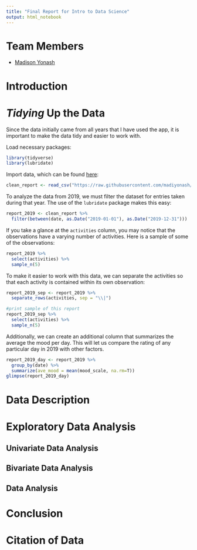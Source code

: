 ```yaml
---
title: "Final Report for Intro to Data Science"
output: html_notebook
---
```

# Team Members
* [Madison Yonash](mailto:myonash8902@floridapoly.edu)

# Introduction


# *Tidying* Up the Data

Since the data initially came from all years that I have used the app, it is important to make the data tidy and easier to work with.

Load necessary packages: 
```r
library(tidyverse)
library(lubridate)
```

Import data, which can be found [here](https://github.com/madiyonash/DS_Final_Project/blob/master/data/clean_report.csv):
```r
clean_report <- read_csv("https://raw.githubusercontent.com/madiyonash/DS_Final_Project/master/data/clean_report.csv?token=GHSAT0AAAAAABTIKYNMS4WBFEFLSOG2TB2SYTHDGIQ")
```

To analyze the data from 2019, we must filter the dataset for entries taken during that year. The use of the `lubridate` package makes this easy: 
```r
report_2019 <- clean_report %>% 
  filter(between(date, as.Date("2019-01-01"), as.Date("2019-12-31")))
```

If you take a glance at the `activities` column, you may notice that the observations have a varying number of activities. Here is a sample of some of the observations:
```r
report_2019 %>% 
  select(activities) %>% 
  sample_n(5)
```

To make it easier to work with this data, we can separate the activities so that each activity is contained within its own observation:
```r
report_2019_sep <- report_2019 %>% 
  separate_rows(activities, sep = "\\|")

#print sample of this report
report_2019_sep %>% 
  select(activities) %>% 
  sample_n(5)
```

Additionally, we can create an additional column that summarizes the average the mood per day. This will let us compare the rating of any particular day in 2019 with other factors.
```r
report_2019_day <- report_2019 %>% 
  group_by(date) %>% 
  summarize(ave_mood = mean(mood_scale, na.rm=T))
glimpse(report_2019_day)
```


# Data Description

# Exploratory Data Analysis

## Univariate Data Analysis

## Bivariate Data Analysis

## Data Analysis

# Conclusion

# Citation of Data

